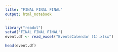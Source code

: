 ```yaml
---
title: "FINAL FINAL FINAL"
output: html_notebook
---
```

```r
library("readxl")
setwd('FINAL FINAL FINAL')
event.df <- read_excel("EventsCalendar (1).xlsx")
```

```r
head(event.df)
```